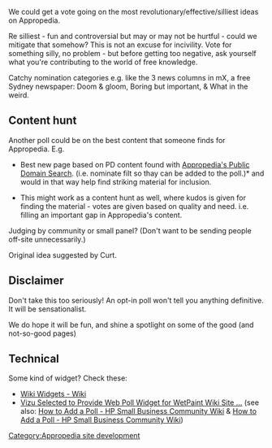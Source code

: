 We could get a vote going on the most revolutionary/effective/silliest ideas on Appropedia.

Re silliest - fun and controversial but may or may not be hurtful - could we mitigate that somehow?  This is not an excuse for incivility. Vote for something silly, no problem - but before getting too negative, ask yourself what you're contributing to the world of free knowledge.

Catchy nomination categories e.g. like the 3 news columns in mX, a free Sydney newspaper: Doom & gloom, Boring but important, & What in the weird.

== Content hunt ==

Another poll could be on the best content that someone finds for Appropedia. E.g.
* Best new page based on PD content found with [[Appropedia's Public Domain Search]]. (i.e. nominate filt so thay can be added to the poll.)* and would in that way help find striking material for inclusion.

*This might work as a content hunt as well, where kudos is given for finding the material - votes are given based on quality and need. i.e. filling an important gap in Appropedia's content.

Judging by community or small panel? (Don't want to be sending people off-site unnecessarily.)

Original idea suggested by Curt.

== Disclaimer ==

Don't take this too seriously! An opt-in poll won't tell you anything definitive. It will be sensationalist.

We do hope it will be fun, and shine a spotlight on some of the good (and not-so-good pages)

== Technical ==
Some kind of widget? Check these:

*[http://www.google.com/url?sa=t&ct=res&cd=3&url=http%3A%2F%2Fwiki.wetpaint.com%2Fpage%2FWiki%2BWidgets&ei=qCb-R-CxJaLqhQOYm5iFCQ&usg=AFQjCNEP0QzeI8CuAfCFhfiYQlLMFovw7Q&sig2=-ih2174qXPN6GLDhE0ETxQ Wiki Widgets - Wiki]
*[http://www.widgetslab.com/2007/04/05/vizu-selected-to-provide-web-poll-widget-for-wetpaint-wiki-site-network/ Vizu Selected to Provide Web Poll Widget for WetPaint Wiki Site ...] (see also: [http://expressioncentersmb.wetpaint.com/page/How+to+Add+a+Poll How to Add a Poll - HP Small Business Community Wiki] & [http://expressioncentersmb.wetpaint.com/page/How+to+Add+a+Poll How to Add a Poll - HP Small Business Community Wiki])

[[Category:Appropedia site development]]